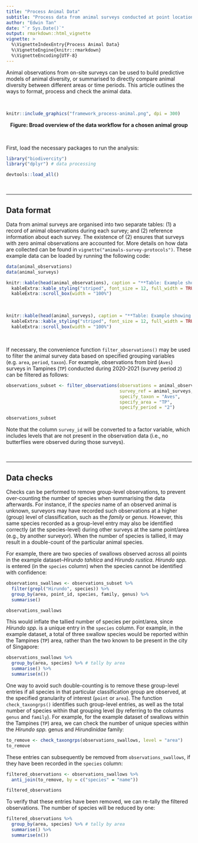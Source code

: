 ```yaml
---
title: "Process Animal Data"
subtitle: "Process data from animal surveys conducted at point locations"
author: "Edwin Tan"
date: "`r Sys.Date()`"
output: rmarkdown::html_vignette
vignette: >
  %\VignetteIndexEntry{Process Animal Data}
  %\VignetteEngine{knitr::rmarkdown}
  %\VignetteEncoding{UTF-8}
---
```


Animal observations from on-site surveys can be used to build predictive models of animal diversity, or summarised to directly compare animal diversity between different areas or time periods. This article outlines the ways to format, process and check the animal data.

<br>

```r
knitr::include_graphics("framework_process-animal.png", dpi = 300)
```
<center><b> Figure: Broad overview of the data workflow for a chosen animal group </b></center>

<br>

First, load the necessary packages to run the analysis:

```r
library("biodivercity")
library("dplyr") # data processing
```

```r
devtools::load_all()
```

<br>

---

## Data format

Data from animal surveys are organised into two separate tables: (1) a record of animal observations during each survey; and (2) reference information about each survey. The existence of (2) ensures that surveys with zero animal observations are accounted for. More details on how data are collected can be found in `vignette("animals-survey-protocols")`. These example data can be loaded by running the following code:

```r
data(animal_observations)
data(animal_surveys)
```

```r

knitr::kable(head(animal_observations), caption = "**Table: Example showing animal observations recorded during surveys.** Each row represents a unique observation at a specified time, which includes the species name and count (abundance) of individuals. Refer to `help(animal_observations)` for more information.") %>%
  kableExtra::kable_styling("striped", font_size = 12, full_width = TRUE) %>%
  kableExtra::scroll_box(width = "100%")
```

<br>

```r

knitr::kable(head(animal_surveys), caption = "**Table: Example showing the information recorded for each animal survey.** Each row represents a unique 30-minute survey. Refer to `help(animal_surveys)` for more information.") %>%
  kableExtra::kable_styling("striped", font_size = 12, full_width = TRUE) %>% 
  kableExtra::scroll_box(width = "100%")
```

<br>

If necessary, the convenience function  `filter_observations()` may be used to filter the animal survey data based on specified grouping variables (e.g. `area`, `period`, `taxon`). For example, observations from bird (`Aves`) surveys in Tampines (`TP`) conducted during 2020-2021 (survey period `2`) can be filtered as follows:

```r

observations_subset <- filter_observations(observations = animal_observations, 
                                           survey_ref = animal_surveys,
                                           specify_taxon = "Aves",
                                           specify_area = "TP",
                                           specify_period = "2")

observations_subset
```

Note that the column `survey_id` will be converted to a factor variable, which includes levels that are not present in the observation data (i.e., no butterflies were observed during those surveys).

<br>

---

## Data checks

Checks can be performed to remove group-level observations, to prevent over-counting the number of species when summarising the data afterwards. For instance, if the _species_ name of an observed animal is unknown, surveyors may have recorded such observations at a higher (group) level of classification, such as the _family_ or _genus_. However, this same species recorded as a group-level entry may also be identified correctly (at the species-level) during other surveys at the same point/area (e.g., by another surveyor). When the number of species is tallied, it may result in a double-count of the particular animal species.

For example, there are two species of swallows observed across all points in the example dataset–*Hirundo tahitica* and *Hirundo rustica*. *Hirundo spp.* is entered (in the `species` column) when the species cannot be identified with confidence: 

```r
observations_swallows <- observations_subset %>% 
  filter(grepl("Hirundo", species)) %>% 
  group_by(area, point_id, species, family, genus) %>% 
  summarise()

observations_swallows
```

This would inflate the tallied number of species per point/area, since _Hirundo spp._ is a unique entry in the `species` column. For example, in the example dataset, a total of three swallow species would be reported within the Tampines (`TP`) area, rather than the two known to be present in the city of Singapore:

```r
observations_swallows %>% 
  group_by(area, species) %>% # tally by area
  summarise() %>%
  summarise(n())
```

One way to avoid such double-counting is to remove these group-level entries if all species in that particular classification group are observed, at the specified granularity of interest (`point` or `area`). The function `check_taxongrps()` identifies such group-level entries, as well as the total number of species within that grouping level (by referring to the columns `genus` and `family`). For example, for the example dataset of swallows within the Tampines (`TP`) area, we can check the number of unique species within the _Hirundo spp._ genus and _Hirundinidae_ family:

```r
to_remove <- check_taxongrps(observations_swallows, level = "area")
to_remove
```

These entries can subsequently be removed from `observations_swallows`, if they have been recorded in the `species` column: 

```r
filtered_observations <- observations_swallows %>%
  anti_join(to_remove, by = c("species" = "name"))

filtered_observations
```

To verify that these entries have been removed, we can re-tally the filtered observations. The number of species will be reduced by one:

```r
filtered_observations %>% 
  group_by(area, species) %>% # tally by area
  summarise() %>%
  summarise(n())
```

<br>
